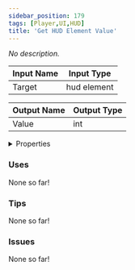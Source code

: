 ```yaml
---
sidebar_position: 179
tags: [Player,UI,HUD]
title: 'Get HUD Element Value'
---
```


*No description.*




<EsbSvg />

| Input Name | Input Type |
|-----------|-----------|
| Target | hud element |

| Output Name | Output Type |
|-----------|-----------|
| Value | int |


<details>
  <summary>Properties</summary>
  <div>
    <div>
    <table>
      <thead>
        <tr>
          <th>Is beta required?</th>
          <th>❌</th>
        </tr>
        <tr>
          <th>Is this chip a trolling risk?</th>
          <th>❌</th>
        </tr>
        <tr>
          <th>Is this chip a role assignment risk?</th>
          <th>❌</th>
        </tr>
        <tr>
          <th>Chip UUID</th>
          <th>d9cbf25f-01c6-468f-8607-d1dd8317bb2f</th>
        </tr>
      </thead>
    </table>
    </div>
  </div>
</details>

### Uses

None so far!

### Tips

None so far!

### Issues

None so far!